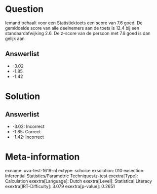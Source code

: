 Question
========

Iemand behaalt voor een Statistiektoets een score van 7.6 goed. De
gemiddelde score van alle deelnemers aan de toets is 12.4 bij een
standaardafwijking 2.6. De z-score van de persoon met 7.6 goed is dan
gelijk aan

Answerlist
----------

* -3.02
* -1.85
* -1.42

Solution
========

Answerlist
----------

* -3.02: Incorrect
* -1.85: Correct
* -1.42: Incorrect

Meta-information
================
exname: uva-test-1619-nl
extype: schoice
exsolution: 010
exsection: Inferential Statistics/Parametric Techniques/z-test
exextra[Type]: Calculation
exextra[Language]: Dutch
exextra[Level]: Statistical Literacy
exextra[IRT-Difficulty]: 3.079
exextra[p-value]: 0.2651
